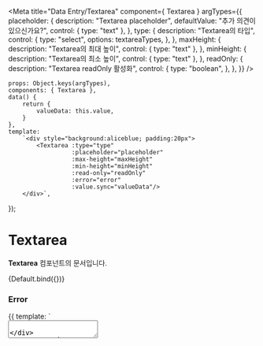 
<Meta
    title="Data Entry/Textarea"
    component={ Textarea }
    argTypes={{
        placeholder: {
            description: "Textarea placeholder",
            defaultValue: "추가 의견이 있으신가요?",
            control: { type: "text" },
        },
        type: {
              description: "Textarea의 타입",
              control: {
                type: "select",
                options: textareaTypes,
              },
        },
        maxHeight: {
            description: "Textarea의 최대 높이",
            control: { type: "text" },
        },
        minHeight: {
            description: "Textarea의 최소 높이",
            control: { type: "text" },
        },
        readOnly: {
            description: "Textarea readOnly 활성화",
            control: {
                type: "boolean",
            },
        },
    }}
/>


    props: Object.keys(argTypes),
    components: { Textarea },
    data() {
        return {
            valueData: this.value,
        }
    },
    template:
        `<div style="background:aliceblue; padding:20px">
            <Textarea :type="type"
                      :placeholder="placeholder"
                      :max-height="maxHeight"
                      :min-height="minHeight"
                      :read-only="readOnly"
                      :error="error"
                      :value.sync="valueData"/>
        </div>`,
});

# Textarea

**Textarea** 컴포넌트의 문서입니다.

<Story name="Default" height="100px">
    {Default.bind({})}
</Story>

<ArgsTable story="Default" />

### Error

<Canvas>
    <Story name="Align" height="200px">
        {{
            template: `
                <div style="width:300px">
                    <Textarea
                        type="outline"
                        error
                    />
                </div>
            `,
            components: { Textarea },
        }}
    </Story>
</Canvas>